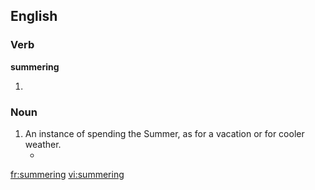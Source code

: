 
==English==

===Verb===
'''summering'''

# {{present participle of|summer}} 

===Noun===
{{en-noun}}

# An instance of spending the Summer, as for a vacation or for cooler weather.
#* {{quote-book|title=Mary Ellen Chase‎|page=69|author=Perry D. Westbrook|year=1965|passage=the city folk, if they cared to, could trace their ancestry back to the same kind of village that they were now returning to for their '''summerings'''.}}

[[fr:summering]]
[[vi:summering]]